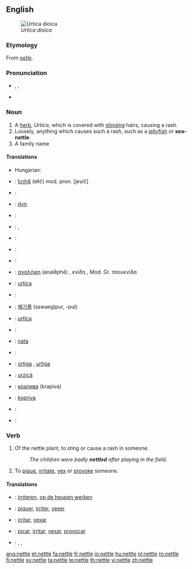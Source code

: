 ==English==
{{wikipedia}}
[[File:Braendenaelde.jpg|thumb|right|''Urtica dioica'']]

===Etymology===
From {{etyl|ang}} ''[[netle]]''.

===Pronunciation===
* {{enPR|nĕt'(ə)l}}, {{IPA|/ˈnet(ə)l/}}, {{SAMPA|/"net(@)l/}}
* {{audio|en-us-nettle.ogg|Audio (US)}}
*: {{rhymes|ɛt(ə)l}}

===Noun===
{{en-noun}}

# A [[herb]], ''Urtica'', which is covered with [[sting]]ing hairs, causing a rash.
# Loosely, anything which causes such a rash, such as a [[jellyfish]] or '''sea-nettle'''.
# A family name

====Translations====
{{trans-top|herb}}
* Hungarian: {{t+|hu|csalán}}
{{trans-mid}}
{{trans-bottom}}

{{trans-top|anything which causes such a rash}}
{{trans-mid}}
{{trans-bottom}}

{{trans-top|family name}}
{{trans-mid}}
{{trans-bottom}}

{{checktrans-top}}
* {{ttbc|Armenian}}: [[եղիճ]] (ełič) mod. pron. [jeγič]
* {{ttbc|Czech}}: {{t-|cs|kopřiva|f}}
* {{ttbc|Dacian}}: [[dyn]]
* {{ttbc|Danish}}: {{t|da|nælde|c}}
* {{ttbc|Dutch}}: {{t-|nl|netel|m}}, {{t+|nl|brandnetel|m}}
* {{ttbc|Finnish}}: {{t+|fi|nokkonen}}
* {{ttbc|French}}: {{t+|fr|ortie|f}}
* {{ttbc|German}}: {{t+|de|Nessel|f}}
* {{ttbc|Greek}}: [[αναλήφη]] (analḗphē) {{f}}, κνίδη {{f}}, Mod. Gr. τσουκνίδα {{f}}
* {{ttbc|Interlingua}}: [[urtica]]
* {{ttbc|Italian}}: {{t-|it|ortica}}
{{trans-mid}}
* {{ttbc|Korean}}: [[쐐기풀]] (sswaegipur, -pul)
* {{ttbc|Latin}}: [[urtīca]]
* {{ttbc|Norwegian}}: {{t|no|nesle|c}}
* {{ttbc|Old Norse}}: [[nata]]
* {{ttbc|Polish}}: {{t+|pl|pokrzywa|f}}
* {{ttbc|Portuguese}}: [[ortiga]] {{f}}, [[urtiga]] {{f}}
* {{ttbc|Romanian}}: [[urzică]]
* {{ttbc|Russian}}: [[крапива]] {{f}} (krapíva)
* {{ttbc|Slovene}}: [[kopriva]] {{f}}
* {{ttbc|Spanish}}: {{t+|es|ortiga|f}}
* {{ttbc|Swedish}}: {{t|sv|nässla|c}}
{{trans-bottom}}

===Verb===
{{en-verb|nettl|ing}}

# Of the nettle plant, to sting or cause a rash in someone.
#: ''The children were badly '''nettled''' after playing in the field.''
# To [[pique]], [[irritate]], [[vex]] or [[provoke]] someone.

====Translations====
{{trans-top|of the nettle plant, to sting or cause a rash in someone}}
{{trans-mid}}
{{trans-bottom}}

{{trans-top|to pique, irritate, vex or provoke someone}}
{{trans-mid}}
{{trans-bottom}}

{{checktrans-top}}
* {{ttbc|Dutch}}: [[irriteren]], [[op de heupen werken]]
* {{ttbc|French}}: [[piquer]], [[irriter]], [[vexer]]
{{trans-mid}}
* {{ttbc|Interlingua}}: [[irritar]], [[vexar]]
* {{ttbc|Portuguese}}: [[picar]], [[irritar]], [[vexar]], [[provocar]]
* {{ttbc|Spanish}}: {{t+|es|picar}}, {{t+|es|irritar}}, {{t-|es|provocar}}
{{trans-bottom}}

[[ang:nettle]]
[[et:nettle]]
[[fa:nettle]]
[[fr:nettle]]
[[io:nettle]]
[[hu:nettle]]
[[pl:nettle]]
[[ro:nettle]]
[[fi:nettle]]
[[sv:nettle]]
[[ta:nettle]]
[[te:nettle]]
[[th:nettle]]
[[vi:nettle]]
[[zh:nettle]]